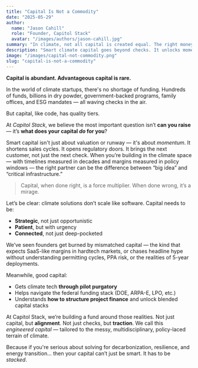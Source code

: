 ```yaml
---
title: "Capital Is Not a Commodity"
date: "2025-05-29"
author:
  name: "Jason Cahill"
  role: "Founder, Capitol Stack"
  avatar: "/images/authors/jason-cahill.jpg"
summary: "In climate, not all capital is created equal. The right money doesn't just fund — it multiplies."
description: "Smart climate capital goes beyond checks. It unlocks momentum, shortens sales cycles, and structures deals suited for the messy realities of hardtech and policy-heavy innovation."
image: "/images/capital-not-commodity.png"
slug: "capital-is-not-a-commodity"
---
```



**Capital is abundant. Advantageous capital is rare.**

In the world of climate startups, there's no shortage of funding. Hundreds of funds, billions in dry powder, government-backed programs, family offices, and ESG mandates — all waving checks in the air.

But capital, like code, has quality tiers.

At *Capitol Stack*, we believe the most important question isn’t **can you raise** — it’s **what does your capital *do* for you**?

Smart capital isn't just about valuation or runway — it's about *momentum*. It shortens sales cycles. It opens regulatory doors. It brings the next customer, not just the next check. When you’re building in the climate space — with timelines measured in decades and margins measured in policy windows — the right partner can be the difference between “big idea” and “critical infrastructure.”

> Capital, when done right, is a force multiplier. When done wrong, it’s a mirage.

Let’s be clear: climate solutions don’t scale like software. Capital needs to be:
- **Strategic**, not just opportunistic  
- **Patient**, but with urgency  
- **Connected**, not just deep-pocketed

We’ve seen founders get burned by mismatched capital — the kind that expects SaaS-like margins in hardtech markets, or chases headline hype without understanding permitting cycles, PPA risk, or the realities of 5-year deployments.

Meanwhile, good capital:
- Gets climate tech **through pilot purgatory**
- Helps navigate the federal funding stack (DOE, ARPA-E, LPO, etc.)
- Understands **how to structure project finance** and unlock blended capital stacks

At Capitol Stack, we’re building a fund around those realities. Not just capital, but **alignment**. Not just checks, but **traction**. We call this *engineered capital* — tailored to the messy, multidisciplinary, policy-laced terrain of climate.

Because if you're serious about solving for decarbonization, resilience, and energy transition... then your capital can’t just be smart. It has to be *stacked*.
